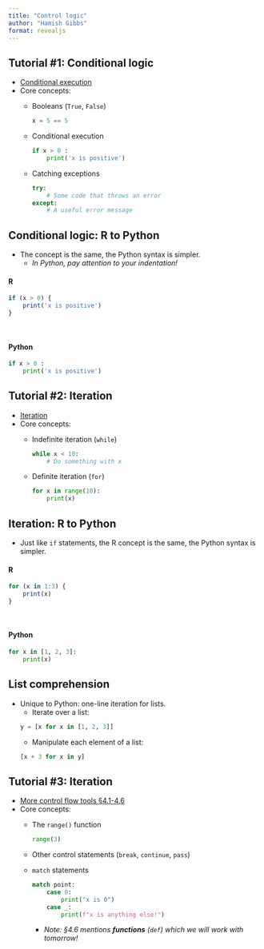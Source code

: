 ```yaml
---
title: "Control logic"
author: "Hamish Gibbs"
format: revealjs
---
```


## Tutorial #1: Conditional logic

* [Conditional execution](https://www.py4e.com/html3/03-conditional)
* Core concepts: 
    * Booleans (`True`, `False `)

        ```python
        x = 5 == 5
        ```
    * Conditional execution

        ```python
        if x > 0 :
            print('x is positive')
        ```
    * Catching exceptions
        
        ```python
        try:
            # Some code that throws an error
        except:
            # A useful error message
        ```

## Conditional logic: R to Python

* The concept is the same, the Python syntax is simpler.
    * *In Python, pay attention to your indentation!*

::: {.row height="25%"}

<h4>R</h4>
```r
if (x > 0) {
    print('x is positive')
}
```
:::

::: {.row height="25%"}
<br>
<h4>Python</h4>

```python
if x > 0 :
    print('x is positive')
```

:::

## Tutorial #2: Iteration

* [Iteration](https://www.py4e.com/html3/05-iterations)
* Core concepts: 
    * Indefinite iteration (`while`)

        ```python
        while x < 10:
            # Do something with x
        ```
    * Definite iteration (`for`)

        ```python
        for x in range(10):
            print(x)
        ```

## Iteration: R to Python

* Just like `if` statements, the R concept is the same, the Python syntax is simpler.

::: {.row height="25%"}

<h4>R</h4>
```r
for (x in 1:3) {
    print(x)
}
```
:::

::: {.row height="25%"}
<br>
<h4>Python</h4>

```python
for x in [1, 2, 3]:
    print(x)
```

:::

## List comprehension

* Unique to Python: one-line iteration for lists.
    * Iterate over a list:

    ```python
    y = [x for x in [1, 2, 3]]
    ```

    * Manipulate each element of a list:

    ```python
    [x + 3 for x in y]
    ```

## Tutorial #3: Iteration

* [More control flow tools §4.1-4.6](https://docs.python.org/3/tutorial/controlflow.html)
* Core concepts: 
    * The `range()` function

        ```python
        range(3)
        ```
    * Other control statements (`break`, `continue`, `pass`)
    * `match` statements

        ```python
        match point:
            case 0:
                print("x is 0")
            case _:
                print(f"x is anything else!")
        ```
        * *Note: §4.6 mentions **functions** (`def`) which we will work with tomorrow!*